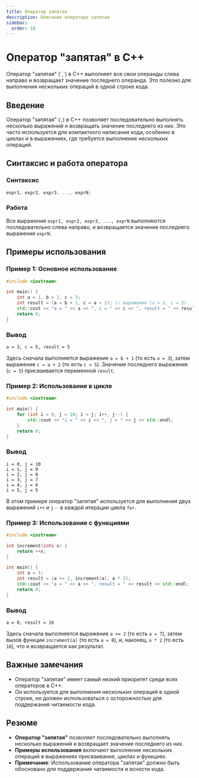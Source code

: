 ```yaml
---
title: Оператор запятая
description: Описание оператора запятая
sidebar:
  order: 18
---
```



# Оператор "запятая" в C++

<Aside>
Оператор "запятая" (`,`) в C++ выполняет все свои операнды слева направо и возвращает значение последнего операнда. Это полезно для выполнения нескольких операций в одной строке кода.
</Aside>

## Введение
Оператор "запятая" (`,`) в C++ позволяет последовательно выполнять несколько выражений и возвращать значение последнего из них. Это часто используется для компактного написания кода, особенно в циклах и в выражениях, где требуется выполнение нескольких операций.

## Синтаксис и работа оператора

### Синтаксис
```cpp
expr1, expr2, expr3, ..., exprN;
```
### Работа
Все выражения `expr1, expr2, expr3, ..., exprN` выполняются последовательно слева направо, и возвращается значение последнего выражения `exprN`.

## Примеры использования

### Пример 1: Основное использование
```cpp
#include <iostream>

int main() {
    int a = 1, b = 2, c = 3;
    int result = (a = b + 1, c = a + 2); // выражение (a = 3, c = 5)
    std::cout << "a = " << a << ", c = " << c << ", result = " << result << std::endl;
    return 0;
}
```
### Вывод
```
a = 3, c = 5, result = 5
```
Здесь сначала выполняется выражение `a = b + 1` (то есть `a = 3`), затем выражение `c = a + 2` (то есть `c = 5`). Значение последнего выражения (`c = 5`) присваивается переменной `result`.

### Пример 2: Использование в цикле
```cpp
#include <iostream>

int main() {
    for (int i = 0, j = 10; i < j; i++, j--) {
        std::cout << "i = " << i << ", j = " << j << std::endl;
    }
    return 0;
}
```
### Вывод
```
i = 0, j = 10
i = 1, j = 9
i = 2, j = 8
i = 3, j = 7
i = 4, j = 6
i = 5, j = 5
```
В этом примере оператор "запятая" используется для выполнения двух выражений `i++` и `j--` в каждой итерации цикла `for`.

### Пример 3: Использование с функциями
```cpp
#include <iostream>

int increment(int& x) {
    return ++x;
}

int main() {
    int a = 5;
    int result = (a += 2, increment(a), a * 2);
    std::cout << "a = " << a << ", result = " << result << std::endl;
    return 0;
}
```
### Вывод
```
a = 8, result = 16
```
Здесь сначала выполняется выражение `a += 2` (то есть `a = 7`), затем вызов функции `increment(a)` (то есть `a = 8`), и, наконец, `a * 2` (то есть `16`), что и возвращается как результат.

## Важные замечания

- Оператор "запятая" имеет самый низкий приоритет среди всех операторов в C++.
- Он используется для выполнения нескольких операций в одной строке, но должен использоваться с осторожностью для поддержания читаемости кода.

## Резюме
- **Оператор "запятая"** позволяет последовательно выполнять несколько выражений и возвращает значение последнего из них.
- **Примеры использования** включают выполнение нескольких операций в выражениях присваивания, циклах и функциях.
- **Примечание**: Использование оператора "запятая" должно быть обосновано для поддержания читаемости и ясности кода.
